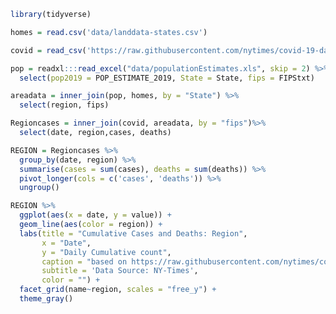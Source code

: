 
```r
library(tidyverse)

homes = read.csv('data/landdata-states.csv')

covid = read_csv('https://raw.githubusercontent.com/nytimes/covid-19-data/master/us-counties.csv')

pop = readxl:::read_excel("data/populationEstimates.xls", skip = 2) %>%
  select(pop2019 = POP_ESTIMATE_2019, State = State, fips = FIPStxt)

areadata = inner_join(pop, homes, by = "State") %>%
  select(region, fips)

Regioncases = inner_join(covid, areadata, by = "fips")%>%
  select(date, region,cases, deaths)

REGION = Regioncases %>%
  group_by(date, region) %>%
  summarise(cases = sum(cases), deaths = sum(deaths)) %>%
  pivot_longer(cols = c('cases', 'deaths')) %>%
  ungroup()

REGION %>%
  ggplot(aes(x = date, y = value)) +
  geom_line(aes(color = region)) +
  labs(title = "Cumulative Cases and Deaths: Region",
       x = "Date",
       y = "Daily Cumulative count",
       caption = "based on https://raw.githubusercontent.com/nytimes/covid-19-data/master/us-counties.csv",
       subtitle = 'Data Source: NY-Times',
       color = "") +
  facet_grid(name~region, scales = "free_y") +
  theme_gray()



 
  



```

